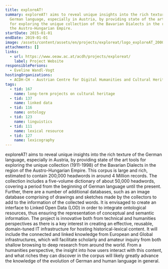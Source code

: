 ```yaml
---
title: exploreAT!
summary: exploreAT! aims to reveal unique insights into the rich texture of the
  German language, especially in Austria, by providing state of the art tools
  for exploring the unique collection of the Bavarian Dialects in the region of
  the Austro-Hungarian Empire.
startDate: 2015-01-01
endDate: 2019-01-01
image: /assets/content/assets/en/projects/exploreat/logo_exploreAT_2000x1143px.png
attachments: []
links:
  - url: https://www.oeaw.ac.at/acdh/projects/exploreat/
    label: Project Website
responsiblePersons:
  - Eveline Wandl-Vogt
hostingOrganizations:
  - ACDH-CH - Austrian Centre for Digital Humanities and Cultural Heritage
tags:
  - tid: 167
    name: long-term projects on cultural heritage
  - tid: 137
    name: linked data
  - tid: 116
    name: ontology
  - tid: 123
    name: linguistics
  - tid: 111
    name: lexical resource
  - tid: 127
    name: lexicography
---
```

exploreAT! aims to reveal unique insights into the rich texture of the German language, especially in Austria, by providing state of the art tools for exploring the unique collection (1911-1998) of the Bavarian Dialects in the region of the Austro-Hungarian Empire. This corpus is large and rich, estimated to contain 200,000 headwords in around 4 Million records. The collection includes a five-volume dictionary of about 50,000 headwords, covering a period from the beginning of German language until the present. Further, there are a number of additional databases, such as an image database comprising of drawings and sketches made by the collectors to add to the information of the collected words. It is envisaged to create an interface to Linked Open Data (LOD) in order to integrate ontological resources, thus ensuring the representation of conceptual and semantic information. The project is innovative both from technical and humanities perspectives as there is a key interest in creating an effective, reusable, domain-tuned IT infrastructure for hosting historical-lexical content. It will include the connected and linked knowledge from European and Global infrastructures, which will facilitate scholarly and amateur inquiry from both shallow browsing to deep research from around the world. From a humanities perspective, the insight into how users interact with this content, and what riches they can discover in the corpus will likely greatly advance the knowledge of the evolution of German and human language in general.
